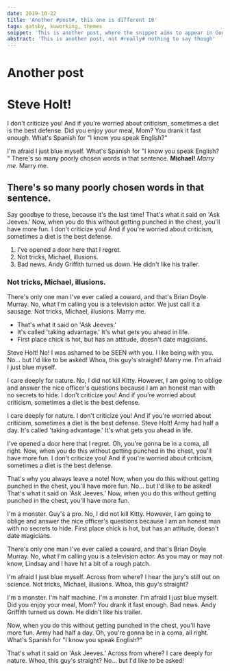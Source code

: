 ```yaml
---
date: 2019-10-22
title: 'Another #post#, this one is different 18'
tags: gatsby, kuworking, themes
snippet: 'This is another post, where the snippet aims to appear in Google'
abstract: 'This is another post, not #really# nothing to say though'
---
```



# Another post

# Steve Holt!

I don't criticize you! And if you're worried about criticism, sometimes a diet is the best defense. Did you enjoy your meal, Mom? You drank it fast enough. What's Spanish for "I know you speak English?"

I'm afraid I just blue myself. What's Spanish for "I know you speak English? " There's so many poorly chosen words in that sentence. __Michael!__ *Marry me.* Marry me.

## There's so many poorly chosen words in that sentence.

Say goodbye to these, because it's the last time! That's what it said on 'Ask Jeeves.' Now, when you do this without getting punched in the chest, you'll have more fun. I don't criticize you! And if you're worried about criticism, sometimes a diet is the best defense.

1. I've opened a door here that I regret.
2. Not tricks, Michael, illusions.
3. Bad news. Andy Griffith turned us down. He didn't like his trailer.

### Not tricks, Michael, illusions.

There's only one man I've ever called a coward, and that's Brian Doyle Murray. No, what I'm calling you is a television actor. We just call it a sausage. Not tricks, Michael, illusions. Marry me.

* That's what it said on 'Ask Jeeves.'
* It's called 'taking advantage.' It's what gets you ahead in life.
* First place chick is hot, but has an attitude, doesn't date magicians.

Steve Holt! No! I was ashamed to be SEEN with you. I like being with you. No… but I'd like to be asked! Whoa, this guy's straight? Marry me. I'm afraid I just blue myself.

I care deeply for nature. No, I did not kill Kitty. However, I am going to oblige and answer the nice officer's questions because I am an honest man with no secrets to hide. I don't criticize you! And if you're worried about criticism, sometimes a diet is the best defense.

I care deeply for nature. I don't criticize you! And if you're worried about criticism, sometimes a diet is the best defense. Steve Holt! Army had half a day. It's called 'taking advantage.' It's what gets you ahead in life.

I've opened a door here that I regret. Oh, you're gonna be in a coma, all right. Now, when you do this without getting punched in the chest, you'll have more fun. I don't criticize you! And if you're worried about criticism, sometimes a diet is the best defense.

That's why you always leave a note! Now, when you do this without getting punched in the chest, you'll have more fun. No… but I'd like to be asked! That's what it said on 'Ask Jeeves.' Now, when you do this without getting punched in the chest, you'll have more fun.

I'm a monster. Guy's a pro. No, I did not kill Kitty. However, I am going to oblige and answer the nice officer's questions because I am an honest man with no secrets to hide. First place chick is hot, but has an attitude, doesn't date magicians.

There's only one man I've ever called a coward, and that's Brian Doyle Murray. No, what I'm calling you is a television actor. As you may or may not know, Lindsay and I have hit a bit of a rough patch.

I'm afraid I just blue myself. Across from where? I hear the jury's still out on science. Not tricks, Michael, illusions. Whoa, this guy's straight?

I'm a monster. I'm half machine. I'm a monster. I'm afraid I just blue myself. Did you enjoy your meal, Mom? You drank it fast enough. Bad news. Andy Griffith turned us down. He didn't like his trailer.

Now, when you do this without getting punched in the chest, you'll have more fun. Army had half a day. Oh, you're gonna be in a coma, all right. What's Spanish for "I know you speak English?"

That's what it said on 'Ask Jeeves.' Across from where? I care deeply for nature. Whoa, this guy's straight? No… but I'd like to be asked!
